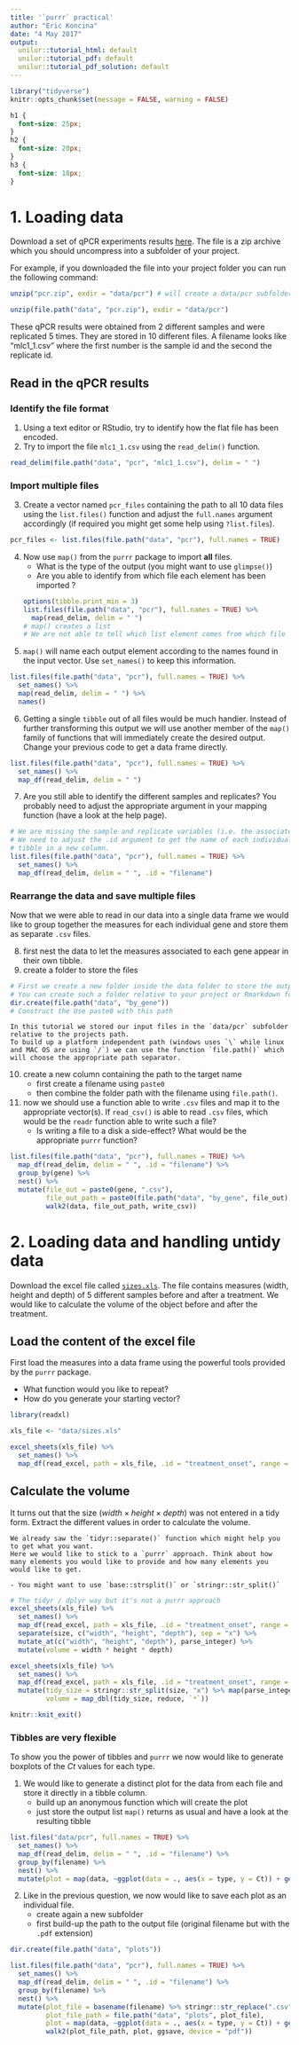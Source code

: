 ```yaml
---
title: '`purrr` practical'
author: "Eric Koncina"
date: "4 May 2017"
output:
  unilur::tutorial_html: default
  unilur::tutorial_pdf: default
  unilur::tutorial_pdf_solution: default
---
```


```r
library("tidyverse")
knitr::opts_chunk$set(message = FALSE, warning = FALSE)
```

```css
h1 {
  font-size: 25px;
}
h2 {
  font-size: 20px;
}
h3 {
  font-size: 18px;
}
```

# 1. Loading data

Download a set of qPCR experiments results [here](https://lsru.github.io/tv_course/data/pcr.zip). The file is a zip archive which you should uncompress into a subfolder of your project.

For example, if you downloaded the file into your project folder you can run the following command:

```r
unzip("pcr.zip", exdir = "data/pcr") # will create a data/pcr subfolder and extract the files
```

```r
unzip(file.path("data", "pcr.zip"), exdir = "data/pcr")
```

These qPCR results were obtained from 2 different samples and were replicated 5 times. They are stored in 10 different files. A filename looks like "mlc1_1.csv" where the first number is the sample id and the second the replicate id.

## Read in the qPCR results

### Identify the file format

1. Using a text editor or RStudio, try to identify how the flat file has been encoded.
2. Try to import the file `mlc1_1.csv` using the `read_delim()` function.

```r
read_delim(file.path("data", "pcr", "mlc1_1.csv"), delim = " ")
```

### Import multiple files

3. Create a vector named `pcr_files` containing the path to all 10 data files using the `list.files()` function and adjust the `full.names` argument accordingly (if required you might get some help using `?list.files`).
```r
pcr_files <- list.files(file.path("data", "pcr"), full.names = TRUE)
```
4. Now use `map()` from the `purrr` package to import **all** files.
    + What is the type of the output (you might want to use `glimpse()`)
    + Are you able to identify from which file each element has been imported ?
```r
options(tibble.print_min = 3)
list.files(file.path("data", "pcr"), full.names = TRUE) %>%
  map(read_delim, delim = " ")
# map() creates a list
# We are not able to tell which list element comes from which file
```
5. `map()` will name each output element according to the names found in the input vector. Use `set_names()` to keep this information.
```r
list.files(file.path("data", "pcr"), full.names = TRUE) %>%
  set_names() %>%
  map(read_delim, delim = " ") %>% 
  names()
```
6. Getting a single `tibble` out of all files would be much handier. Instead of further transforming this output we will use another member of the `map()` family of functions that will immediately create the desired output. Change your previous code to get a data frame directly.
```r
list.files(file.path("data", "pcr"), full.names = TRUE) %>%
  set_names() %>% 
  map_df(read_delim, delim = " ")
```
7. Are you still able to identify the different samples and replicates? You probably need to adjust the appropriate argument in your mapping function (have a look at the help page).
```r
# We are missing the sample and replicate variables (i.e. the associated filename)
# We need to adjust the .id argument to get the name of each individual
# tibble in a new column.
list.files(file.path("data", "pcr"), full.names = TRUE) %>%
  set_names() %>% 
  map_df(read_delim, delim = " ", .id = "filename")
```

### Rearrange the data and save multiple files

Now that we were able to read in our data into a single data frame we would like to group together the measures for each individual gene and store them as separate `.csv` files.

8. first nest the data to let the measures associated to each gene appear in their own tibble.
9. create a folder to store the files
```r
# First we create a new folder inside the data folder to store the output files
# You can create such a folder relative to your project or Rmarkdown folder using the following command:
dir.create(file.path("data", "by_gene"))
# Construct the Use paste0 with this path
```

```asis
In this tutorial we stored our input files in the `data/pcr` subfolder relative to the projects path.
To build up a platform independent path (windows uses `\` while linux and MAC OS are using `/`) we can use the function `file.path()` which will choose the appropriate path separator.
```
10. create a new column containing the path to the target name
    + first create a filename using `paste0`
    + then combine the folder path with the filename using `file.path()`.
11. now we should use a function able to write `.csv` files and map it to the appropriate vector(s). If `read_csv()` is able to read `.csv` files, which would be the `readr` function able to write such a file?
    + Is writing a file to a disk a side-effect? What would be the appropriate `purrr` function?
    
```r
list.files(file.path("data", "pcr"), full.names = TRUE) %>%
  map_df(read_delim, delim = " ", .id = "filename") %>%
  group_by(gene) %>%
  nest() %>%
  mutate(file_out = paste0(gene, ".csv"),
         file_out_path = paste0(file.path("data", "by_gene", file_out), ".csv"),
         walk2(data, file_out_path, write_csv))
```


# 2. Loading data and handling untidy data

Download the excel file called [`sizes.xls`](https://lsru.github.io/tv_course/data/sizes.xls). The file contains measures (width, height and depth) of 5 different samples before and after a treatment. We would like to calculate the volume of the object before and after the treatment.

## Load the content of the excel file

First load the measures into a data frame using the powerful tools provided by the `purrr` package.

- What function would you like to repeat?
- How do you generate your starting vector?

```r
library(readxl)

xls_file <- "data/sizes.xls"

excel_sheets(xls_file) %>%
  set_names() %>% 
  map_df(read_excel, path = xls_file, .id = "treatment_onset", range = "B3:C9")
```

## Calculate the volume

It turns out that the size ($width \times height \times depth$) was not entered in a tidy form. Extract the different values in order to calculate the volume.

```asis
We already saw the `tidyr::separate()` function which might help you to get what you want.
Here we would like to stick to a `purrr` approach. Think about how many elements you would like to provide and how many elements you would like to get.
```

```asis
- You might want to use `base::strsplit()` or `stringr::str_split()` 
```

```r
# The tidyr / dplyr way but it's not a purrr approach
excel_sheets(xls_file) %>%
  set_names() %>% 
  map_df(read_excel, path = xls_file, .id = "treatment_onset", range = "B3:C9") %>% 
  separate(size, c("width", "height", "depth"), sep = "x") %>%
  mutate_at(c("width", "height", "depth"), parse_integer) %>%
  mutate(volume = width * height * depth)
```

```r
excel_sheets(xls_file) %>%
  set_names() %>% 
  map_df(read_excel, path = xls_file, .id = "treatment_onset", range = "B3:C9") %>% 
  mutate(tidy_size = stringr::str_split(size, "x") %>% map(parse_integer),
         volume = map_dbl(tidy_size, reduce, `*`))
```


```r
knitr::knit_exit()
```

### Tibbles are very flexible

To show you the power of tibbles and `purrr` we now would like to generate boxplots of the _Ct_ values for each type.

1. We would like to generate a distinct plot for the data from each file and store it directly in a tibble column.
    + build up an anonymous function which will create the plot
    + just store the output list `map()` returns as usual and have a look at the resulting tibble
    
```r
list.files("data/pcr", full.names = TRUE) %>%
  set_names() %>%
  map_df(read_delim, delim = " ", .id = "filename") %>%
  group_by(filename) %>%
  nest() %>%
  mutate(plot = map(data, ~ggplot(data = ., aes(x = type, y = Ct)) + geom_boxplot()))
```

2. Like in the previous question, we now would like to save each plot as an individual file.
    + create again a new subfolder
    + first build-up the path to the output file (original filename but with the `.pdf` extension)
    
```r
dir.create(file.path("data", "plots"))
```

```r
list.files(file.path("data", "pcr"), full.names = TRUE) %>%
  set_names() %>%
  map_df(read_delim, delim = " ", .id = "filename") %>%
  group_by(filename) %>%
  nest() %>%
  mutate(plot_file = basename(filename) %>% stringr::str_replace(".csv", ".pdf"),
         plot_file_path = file.path("data", "plots", plot_file),
         plot = map(data, ~ggplot(data = ., aes(x = type, y = Ct)) + geom_boxplot()),
         walk2(plot_file_path, plot, ggsave, device = "pdf"))
```


